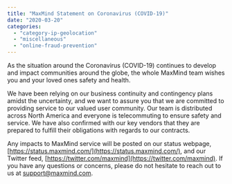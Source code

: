 ```yaml
---
title: "MaxMind Statement on Coronavirus (COVID-19)"
date: "2020-03-20"
categories:
  - "category-ip-geolocation"
  - "miscellaneous"
  - "online-fraud-prevention"
---
```


As the situation around the Coronavirus (COVID-19) continues to develop and
impact communities around the globe, the whole MaxMind team wishes you and your
loved ones safety and health.

We have been relying on our business continuity and contingency plans amidst the
uncertainty, and we want to assure you that we are committed to providing
service to our valued user community. Our team is distributed across North
America and everyone is telecommuting to ensure safety and service. We have also
confirmed with our key vendors that they are prepared to fulfill their
obligations with regards to our contracts.

Any impacts to MaxMind service will be posted on our status webpage,
[https://status.maxmind.com/](https://status.maxmind.com/), and our Twitter
feed, [https://twitter.com/maxmind](https://twitter.com/maxmind). If you have
any questions or concerns, please do not hesitate to reach out to us at
[support@maxmind.com](mailto:support@maxmind.com).
